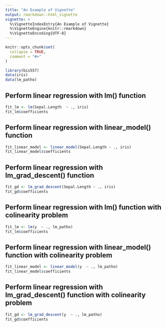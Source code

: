 ```yaml
---
title: "An Example of Vignette"
output: rmarkdown::html_vignette
vignette: >
  %\VignetteIndexEntry{An Example of Vignette}
  %\VignetteEngine{knitr::rmarkdown}
  %\VignetteEncoding{UTF-8}
---
```


```r
knitr::opts_chunk$set(
  collapse = TRUE,
  comment = "#>"
)

```

```r
library(bis557)
data(iris)
data(lm_patho)

```

## Perform linear regression with lm() function
```r
fit_lm <- lm(Sepal.Length  ~ ., iris)
fit_lm$coefficients
```

## Perform linear regression with linear_model() function

```r
fit_linear_model <- linear_model(Sepal.Length ~ ., iris)
fit_linear_model$coefficients
```

## Perform linear regression with lm_grad_descent() function
```r
fit_gd <- lm_grad_descent(Sepal.Length ~ ., iris)
fit_gd$coefficients
```

## Perform linear regression with lm() function with colinearity problem
```r
fit_lm <- lm(y  ~ ., lm_patho)
fit_lm$coefficients
```

## Perform linear regression with linear_model() function with colinearity problem

```r
fit_linear_model <- linear_model(y  ~ ., lm_patho)
fit_linear_model$coefficients
```

## Perform linear regression with lm_grad_descent() function with colinearity problem
```r
fit_gd <- lm_grad_descent(y  ~ ., lm_patho)
fit_gd$coefficients
```

